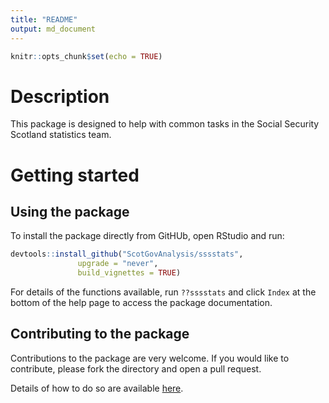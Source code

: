 ```yaml
---
title: "README"
output: md_document
---
```


```r
knitr::opts_chunk$set(echo = TRUE)
```

# Description
This package is designed to help with common tasks in the Social Security Scotland statistics team. 

# Getting started
## Using the package
To install the package directly from GitHUb, open RStudio and run:

```r
devtools::install_github("ScotGovAnalysis/sssstats",
               upgrade = "never",
               build_vignettes = TRUE)
```

For details of the functions available, run `??sssstats` and click `Index` at the bottom of the help page to access the package documentation.

## Contributing to the package
Contributions to the package are very welcome. If you would like to contribute, please fork the directory and open a pull request.

Details of how to do so are available [here](https://docs.github.com/en/pull-requests/collaborating-with-pull-requests/proposing-changes-to-your-work-with-pull-requests/creating-a-pull-request).
